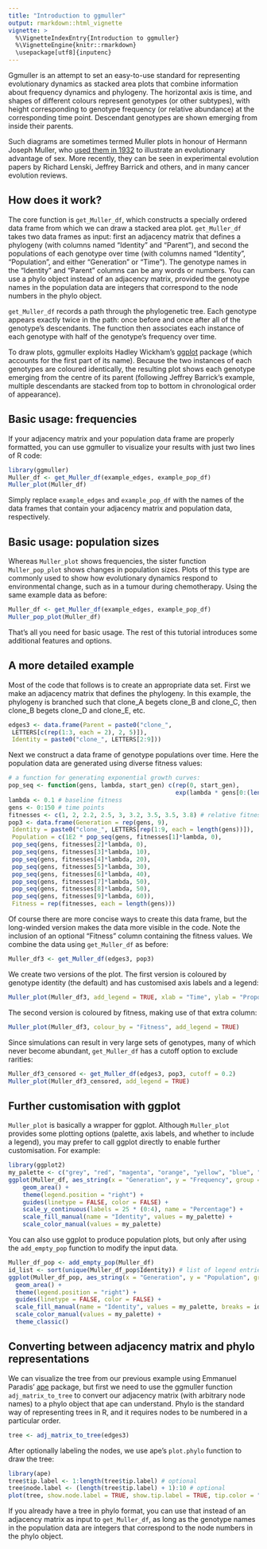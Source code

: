 ```yaml
---
title: "Introduction to ggmuller"
output: rmarkdown::html_vignette
vignette: >
  %\VignetteIndexEntry{Introduction to ggmuller}
  %\VignetteEngine{knitr::rmarkdown}
  \usepackage[utf8]{inputenc}
---
```

Ggmuller is an attempt to set an easy-to-use standard for representing evolutionary dynamics as stacked area plots that combine information about frequency dynamics and phylogeny. The horizontal axis is time, and shapes of different colours represent genotypes (or other subtypes), with height corresponding to genotype frequency (or relative abundance) at the corresponding time point. Descendant genotypes are shown emerging from inside their parents.

Such diagrams are sometimes termed Muller plots in honour of Hermann Joseph Muller, who [used them in 1932](http://www.jstor.org/stable/2456922) to illustrate an evolutionary advantage of sex. More recently, they can be seen in experimental evolution papers by Richard Lenski, Jeffrey Barrick and others, and in many cancer evolution reviews.

## How does it work?

The core function is `get_Muller_df`, which constructs a specially ordered data frame from which we can draw a stacked area plot. `get_Muller_df` takes two data frames as input: first an adjacency matrix that defines a phylogeny (with columns named “Identity” and “Parent”), and second the populations of each genotype over time (with columns named “Identity”, “Population”, and either “Generation” or “Time”). The genotype names in the “Identity” and “Parent” columns can be any words or numbers. You can use a phylo object instead of an adjacency matrix, provided the genotype names in the population data are integers that correspond to the node numbers in the phylo object.

`get_Muller_df` records a path through the phylogenetic tree. Each genotype appears exactly twice in the path: once before and once after all of the genotype’s descendants. The function then associates each instance of each genotype with half of the genotype’s frequency over time.

To draw plots, ggmuller exploits Hadley Wickham’s [ggplot](http://ggplot2.org/) package (which accounts for the first part of its name). Because the two instances of each genotypes are coloured identically, the resulting plot shows each genotype emerging from the centre of its parent (following Jeffrey Barrick’s example, multiple descendants are stacked from top to bottom in chronological order of appearance).

## Basic usage: frequencies

If your adjacency matrix and your population data frame are properly formatted, you can use ggmuller to visualize your results with just two lines of R code:

```r
library(ggmuller)
Muller_df <- get_Muller_df(example_edges, example_pop_df)
Muller_plot(Muller_df)
```

Simply replace `example_edges` and `example_pop_df` with the names of the data frames that contain your adjacency matrix and population data, respectively.

## Basic usage: population sizes

Whereas `Muller_plot` shows frequencies, the sister function `Muller_pop_plot` shows changes in population sizes. Plots of this type are commonly used to show how evolutionary dynamics respond to environmental change, such as in a tumour during chemotherapy. Using the same example data as before:

```r
Muller_df <- get_Muller_df(example_edges, example_pop_df)
Muller_pop_plot(Muller_df)
```

That’s all you need for basic usage. The rest of this tutorial introduces some additional features and options.

## A more detailed example

Most of the code that follows is to create an appropriate data set. First we make an adjacency matrix that defines the phylogeny. In this example, the phylogeny is branched such that clone_A begets clone_B and clone_C, then clone_B begets clone_D and clone_E, etc.

```r
edges3 <- data.frame(Parent = paste0("clone_", 
 LETTERS[c(rep(1:3, each = 2), 2, 5)]), 
 Identity = paste0("clone_", LETTERS[2:9]))
```

Next we construct a data frame of genotype populations over time. Here the population data are generated using diverse fitness values:

```r
# a function for generating exponential growth curves:
pop_seq <- function(gens, lambda, start_gen) c(rep(0, start_gen),
                                               exp(lambda * gens[0:(length(gens) - start_gen)]))
lambda <- 0.1 # baseline fitness
gens <- 0:150 # time points
fitnesses <- c(1, 2, 2.2, 2.5, 3, 3.2, 3.5, 3.5, 3.8) # relative fitnesses of genotypes
pop3 <- data.frame(Generation = rep(gens, 9),
 Identity = paste0("clone_", LETTERS[rep(1:9, each = length(gens))]),
 Population = c(1E2 * pop_seq(gens, fitnesses[1]*lambda, 0), 
 pop_seq(gens, fitnesses[2]*lambda, 0), 
 pop_seq(gens, fitnesses[3]*lambda, 10), 
 pop_seq(gens, fitnesses[4]*lambda, 20),
 pop_seq(gens, fitnesses[5]*lambda, 30),
 pop_seq(gens, fitnesses[6]*lambda, 40),
 pop_seq(gens, fitnesses[7]*lambda, 50),
 pop_seq(gens, fitnesses[8]*lambda, 50),
 pop_seq(gens, fitnesses[9]*lambda, 60)),
 Fitness = rep(fitnesses, each = length(gens)))
```

Of course there are more concise ways to create this data frame, but the long-winded version makes the data more visible in the code. Note the inclusion of an optional “Fitness” column containing the fitness values. We combine the data using `get_Muller_df` as before:

```r
Muller_df3 <- get_Muller_df(edges3, pop3)
```

We create two versions of the plot. The first version is coloured by genotype identity (the default) and has customised axis labels and a legend:

```r
Muller_plot(Muller_df3, add_legend = TRUE, xlab = "Time", ylab = "Proportion")
```

The second version is coloured by fitness, making use of that extra column:

```r
Muller_plot(Muller_df3, colour_by = "Fitness", add_legend = TRUE)
```

Since simulations can result in very large sets of genotypes, many of which never become abundant, `get_Muller_df` has a cutoff option to exclude rarities:

```r
Muller_df3_censored <- get_Muller_df(edges3, pop3, cutoff = 0.2)
Muller_plot(Muller_df3_censored, add_legend = TRUE)
```

## Further customisation with ggplot

`Muller_plot` is basically a wrapper for ggplot. Although `Muller_plot` provides some plotting options (palette, axis labels, and whether to include a legend), you may prefer to call ggplot directly to enable further customisation. For example:

```r
library(ggplot2)
my_palette <- c("grey", "red", "magenta", "orange", "yellow", "blue", "darkcyan")
ggplot(Muller_df, aes_string(x = "Generation", y = "Frequency", group = "Group_id", fill = "Identity", colour = "Identity")) + 
	geom_area() +
	theme(legend.position = "right") +
	guides(linetype = FALSE, color = FALSE) + 
	scale_y_continuous(labels = 25 * (0:4), name = "Percentage") +
	scale_fill_manual(name = "Identity", values = my_palette) +
	scale_color_manual(values = my_palette)
```

You can also use ggplot to produce population plots, but only after using the `add_empty_pop` function to modify the input data.

```r
Muller_df_pop <- add_empty_pop(Muller_df)
id_list <- sort(unique(Muller_df_pop$Identity)) # list of legend entries, omitting NA
ggplot(Muller_df_pop, aes_string(x = "Generation", y = "Population", group = "Group_id", fill = "Identity", colour = "Identity")) + 
  geom_area() +
  theme(legend.position = "right") +
  guides(linetype = FALSE, color = FALSE) + 
  scale_fill_manual(name = "Identity", values = my_palette, breaks = id_list) +
  scale_color_manual(values = my_palette) +
  theme_classic()
```

## Converting between adjacency matrix and phylo representations

We can visualize the tree from our previous example using Emmanuel Paradis’ [ape](http://ape-package.ird.fr/) package, but first we need to use the ggmuller function `adj_matrix_to_tree` to convert our adjacency matrix (with arbitrary node names) to a phylo object that ape can understand. Phylo is the standard way of representing trees in R, and it requires nodes to be numbered in a particular order.

```r
tree <- adj_matrix_to_tree(edges3)
```

After optionally labeling the nodes, we use ape’s `plot.phylo` function to draw the tree:

```r
library(ape)
tree$tip.label <- 1:length(tree$tip.label) # optional
tree$node.label <- (length(tree$tip.label) + 1):10 # optional
plot(tree, show.node.label = TRUE, show.tip.label = TRUE, tip.color = "red")
```

If you already have a tree in phylo format, you can use that instead of an adjacency matrix as input to `get_Muller_df`, as long as the genotype names in the population data are integers that correspond to the node numbers in the phylo object.
